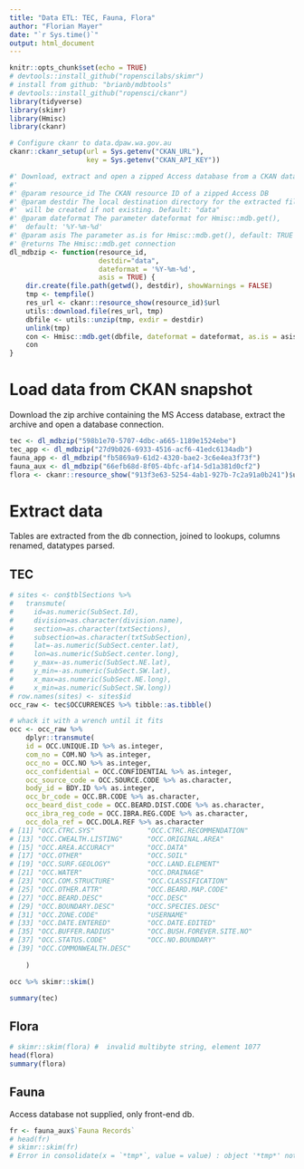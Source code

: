 ```yaml
---
title: "Data ETL: TEC, Fauna, Flora"
author: "Florian Mayer"
date: "`r Sys.time()`"
output: html_document
---
```


```r
knitr::opts_chunk$set(echo = TRUE)
# devtools::install_github("ropenscilabs/skimr")
# install from github: "brianb/mdbtools"
# devtools::install_github("ropensci/ckanr")
library(tidyverse)
library(skimr)
library(Hmisc)
library(ckanr)

# Configure ckanr to data.dpaw.wa.gov.au
ckanr::ckanr_setup(url = Sys.getenv("CKAN_URL"), 
                   key = Sys.getenv("CKAN_API_KEY"))

#' Download, extract and open a zipped Access database from a CKAN dataset
#' 
#' @param resource_id The CKAN resource ID of a zipped Access DB
#' @param destdir The local destination directory for the extracted file, 
#'  will be created if not existing. Default: "data"
#' @param dateformat The parameter dateformat for Hmisc::mdb.get(), 
#'  default: '%Y-%m-%d'
#' @param asis The parameter as.is for Hmisc::mdb.get(), default: TRUE
#' @returns The Hmisc::mdb.get connection
dl_mdbzip <- function(resource_id, 
                      destdir="data", 
                      dateformat = '%Y-%m-%d', 
                      asis = TRUE) {
    dir.create(file.path(getwd(), destdir), showWarnings = FALSE)
    tmp <- tempfile()
    res_url <- ckanr::resource_show(resource_id)$url
    utils::download.file(res_url, tmp)
    dbfile <- utils::unzip(tmp, exdir = destdir)
    unlink(tmp)
    con <- Hmisc::mdb.get(dbfile, dateformat = dateformat, as.is = asis)
    con
}
```

# Load data from CKAN snapshot
Download the zip archive containing the MS Access database, 
extract the archive and open a database connection.

```r
tec <- dl_mdbzip("598b1e70-5707-4dbc-a665-1189e1524ebe")
tec_app <- dl_mdbzip("27d9b026-6933-4516-acf6-41edc6134adb")
fauna_app <- dl_mdbzip("fb5869a9-61d2-4320-bae2-3c6e4ea3f73f")
fauna_aux <- dl_mdbzip("66efb68d-8f05-4bfc-af14-5d1a381d0cf2")
flora <- ckanr::resource_show("913f3e63-5254-4ab1-927b-7c2a91a0b241")$url %>% read.csv(., as.is = TRUE)
```

# Extract data
Tables are extracted from the db connection, joined to lookups, columns renamed,
datatypes parsed.

## TEC

```r
# sites <- con$tblSections %>%
#   transmute(
#     id=as.numeric(SubSect.Id),
#     division=as.character(division.name),
#     section=as.character(txtSections),
#     subsection=as.character(txtSubSection),
#     lat=-as.numeric(SubSect.center.lat),
#     lon=as.numeric(SubSect.center.long),
#     y_max=-as.numeric(SubSect.NE.lat),
#     y_min=-as.numeric(SubSect.SW.lat),
#     x_max=as.numeric(SubSect.NE.long),
#     x_min=as.numeric(SubSect.SW.long))
# row.names(sites) <- sites$id
occ_raw <- tec$OCCURRENCES %>% tibble::as.tibble() 

# whack it with a wrench until it fits
occ <- occ_raw %>%
    dplyr::transmute(
    id = OCC.UNIQUE.ID %>% as.integer,
    com_no = COM.NO %>% as.integer,
    occ_no = OCC.NO %>% as.integer,
    occ_confidential = OCC.CONFIDENTIAL %>% as.integer,
    occ_source_code = OCC.SOURCE.CODE %>% as.character,
    body_id = BDY.ID %>% as.integer,
    occ_br_code = OCC.BR.CODE %>% as.character,
    occ_beard_dist_code = OCC.BEARD.DIST.CODE %>% as.character,
    occ_ibra_reg_code = OCC.IBRA.REG.CODE %>% as.character,
    occ_dola_ref = OCC.DOLA.REF %>% as.character
# [11] "OCC.CTRC.SYS"             "OCC.CTRC.RECOMMENDATION" 
# [13] "OCC.CWEALTH.LISTING"      "OCC.ORIGINAL.AREA"       
# [15] "OCC.AREA.ACCURACY"        "OCC.DATA"                
# [17] "OCC.OTHER"                "OCC.SOIL"                
# [19] "OCC.SURF.GEOLOGY"         "OCC.LAND.ELEMENT"        
# [21] "OCC.WATER"                "OCC.DRAINAGE"            
# [23] "OCC.COM.STRUCTURE"        "OCC.CLASSIFICATION"      
# [25] "OCC.OTHER.ATTR"           "OCC.BEARD.MAP.CODE"      
# [27] "OCC.BEARD.DESC"           "OCC.DESC"                
# [29] "OCC.BOUNDARY.DESC"        "OCC.SPECIES.DESC"        
# [31] "OCC.ZONE.CODE"            "USERNAME"                
# [33] "OCC.DATE.ENTERED"         "OCC.DATE.EDITED"         
# [35] "OCC.BUFFER.RADIUS"        "OCC.BUSH.FOREVER.SITE.NO"
# [37] "OCC.STATUS.CODE"          "OCC.NO.BOUNDARY"         
# [39] "OCC.COMMONWEALTH.DESC"   
    
    )

occ %>% skimr::skim()

summary(tec)
```

## Flora
```r
# skimr::skim(flora) #  invalid multibyte string, element 1077
head(flora)
summary(flora)
```

## Fauna

Access database not supplied, only front-end db.

```r
fr <- fauna_aux$`Fauna Records`
# head(fr)
# skimr::skim(fr)
# Error in consolidate(x = `*tmp*`, value = value) : object '*tmp*' not found
```
